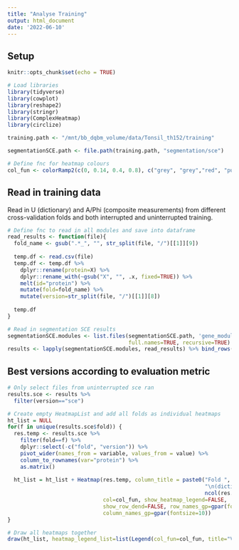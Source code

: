```yaml
---
title: "Analyse Training"
output: html_document
date: '2022-06-10'
---
```


## Setup

```r
knitr::opts_chunk$set(echo = TRUE)

# Load libraries
library(tidyverse)
library(cowplot)
library(reshape2)
library(stringr)
library(ComplexHeatmap)
library(circlize)
```

```r
training.path <- "/mnt/bb_dqbm_volume/data/Tonsil_th152/training"

segmentationSCE.path <- file.path(training.path, "segmentation/sce")
```

```r
# Define fnc for heatmap colours
col_fun <- colorRamp2(c(0, 0.14, 0.4, 0.8), c("grey", "grey","red", "purple"))
```

## Read in training data

Read in U (dictionary) and A/Phi (composite measurements) from different cross-validation
folds and both interrupted and uninterrupted training.

```r
# Define fnc to read in all modules and save into dataframe
read_results <- function(file){
  fold_name <- gsub(".*_", "", str_split(file, "/")[[1]][9])
  
  temp.df <- read.csv(file) 
  temp.df <- temp.df %>%
    dplyr::rename(protein=X) %>%
    dplyr::rename_with(~gsub("X", "", .x, fixed=TRUE)) %>%
    melt(id="protein") %>%
    mutate(fold=fold_name) %>%
    mutate(version=str_split(file, "/")[[1]][8])
  
  temp.df
}

# Read in segmentation SCE results
segmentationSCE.modules <- list.files(segmentationSCE.path, 'gene_modules.csv', 
                                      full.names=TRUE, recursive=TRUE)
results <- lapply(segmentationSCE.modules, read_results) %>% bind_rows()
```


## Best versions according to evaluation metric

```r
# Only select files from uninterrupted sce ran
results.sce <- results %>%
  filter(version=="sce")

# Create empty HeatmapList and add all folds as individual heatmaps
ht_list = NULL  
for(f in unique(results.sce$fold)) {
  res.temp <- results.sce %>%
    filter(fold==f) %>%
    dplyr::select(-c("fold", "version")) %>%
    pivot_wider(names_from = variable, values_from = value) %>%
    column_to_rownames(var="protein") %>%
    as.matrix()
  
  ht_list = ht_list + Heatmap(res.temp, column_title = paste0("Fold ", f, 
                                                              "\n(dictionary size: ", 
                                                              ncol(res.temp), ")"),
                              col=col_fun, show_heatmap_legend=FALSE, 
                              show_row_dend=FALSE, row_names_gp=gpar(fontsize = 10),
                              column_names_gp=gpar(fontsize=10))
}

# Draw all heatmaps together
draw(ht_list, heatmap_legend_list=list(Legend(col_fun=col_fun, title="Value")))
```

